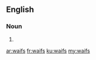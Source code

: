 ==English==

===Noun===
{{head|en|noun plural form}}

# {{plural of|waif|lang=en}}

[[ar:waifs]]
[[fr:waifs]]
[[ku:waifs]]
[[my:waifs]]